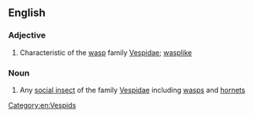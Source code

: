 ==English==

===Adjective===
{{en-adj}}

# Characteristic of the [[wasp]] family [[Vespidae]]; [[wasplike]]

===Noun===
{{en-noun}}

# Any [[social insect]] of the family [[Vespidae]] including [[wasp]]s and [[hornet]]s

[[Category:en:Vespids]]
